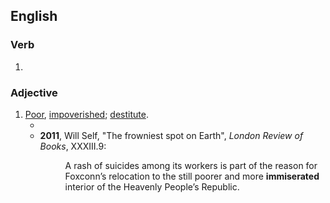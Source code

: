 ==English==

===Verb===
{{head|en|verb form}}

# {{en-past of|immiserate}}

===Adjective===
{{en-adj}}

# [[poor|Poor]], [[impoverished]]; [[destitute]].
#*{{quote-book |1=en |year=2001 |author=Will Kymlicka |authorlink=Will Kymlicka |title=Contemporary Political Philosophy |publisher=Oxford University Press |page=167 |text=When Marxists believed that socialism was inevitable, there was no need to explain why it was desirable. It was simply the end point of a predetermined sequence of historical developments. Capitalism would self-destruct, due to its inner contradictions, and the increasingly '''immiserated''' workers would have no choice but to overthrow it.}}
#* '''2011''', Will Self, "The frowniest spot on Earth", ''London Review of Books'', XXXIII.9:
#*: A rash of suicides among its workers is part of the reason for Foxconn’s relocation to the still poorer and more '''immiserated''' interior of the Heavenly People’s Republic.